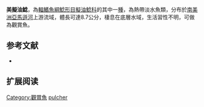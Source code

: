 {{Speciesbox
| name = 美擬油鯰
| image = 
| image_width = 250px
| status = NE
| status_system = IUCN3.1
| genus = Pseudopimelodus
| species = pulcher
| authority = [[Boulenger|Boulenger]], 1887
| synonyms = *''Pimelodus pulcher '',Boulenger, 1887 
}}
'''美擬油鯰'''，為[[輻鰭魚綱|輻鰭魚綱]][[鯰形目|鯰形目]][[擬油鯰科|擬油鯰科]]的其中一[[種|種]]，為熱帶淡水魚類，分布於[[南美洲|南美洲]][[亞馬遜河|亞馬遜河]]上游流域，體長可達8.7公分，棲息在底層水域，生活習性不明，可做為觀賞魚。
==参考文献==
*{{FishBase_species|genus=Pseudopimelodus|species=pulcher|year=2015|month=4}}

== 扩展阅读 ==
{{refbegin}}
{{wikispecies-inline|Pseudopimelodus pulcher|美擬油鯰}}
{{refend}}
{{Taxonbar|from=Q5704548}}

[[Category:觀賞魚|Category:觀賞魚]]
[[Category:擬油鯰屬|pulcher]]